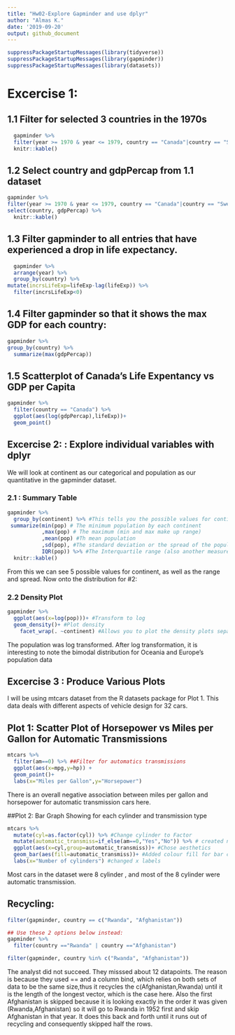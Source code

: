 ```yaml
---
title: "Hw02-Explore Gapminder and use dplyr"
author: "Almas K."
date: '2019-09-20'
output: github_document
---
```


```r
suppressPackageStartupMessages(library(tidyverse)) 
suppressPackageStartupMessages(library(gapminder))
suppressPackageStartupMessages(library(datasets))
```
# Excercise 1:

## 1.1 Filter for selected 3 countries in the 1970s 
```r
  gapminder %>% 
  filter(year >= 1970 & year <= 1979, country == "Canada"|country == "Sweden"|country == "Pakistan")%>%
  knitr::kable()
```

## 1.2 Select country and gdpPercap from 1.1 dataset
```r
gapminder %>% 
filter(year >= 1970 & year <= 1979, country == "Canada"|country == "Sweden"|country == "Pakistan") %>%
select(country, gdpPercap) %>%
  knitr::kable()
```

## 1.3 Filter gapminder to all entries that have experienced a drop in life expectancy.
```r
  gapminder %>%
  arrange(year) %>%
  group_by(country) %>%
mutate(incrsLifeExp=lifeExp-lag(lifeExp)) %>%
  filter(incrsLifeExp<0)
```

## 1.4 Filter gapminder so that it shows the max GDP for each country:
```r
gapminder %>% 
group_by(country) %>%
  summarize(max(gdpPercap))
```

## 1.5 Scatterplot of Canada's Life Expentancy vs GDP per Capita
```r
gapminder %>%
  filter(country == "Canada") %>%
  ggplot(aes(log(gdpPercap),lifeExp))+
  geom_point()
```

## Excercise 2: : Explore individual variables with dplyr
We will look at continent as our categorical and population as our quantitative in the gapminder dataset.

### 2.1 : Summary Table
```r

gapminder %>% 
  group_by(continent) %>% #This tells you the possible values for continent
 summarize(min(pop) # The minimum population by each continent
           ,max(pop) # The maximum (min and max make up range)
           ,mean(pop) #Th mean population
           ,sd(pop), #The standard deviation or the spread of the population
           IQR(pop)) %>% #The Interquartile range (also another measure of spread)
  knitr::kable()
```

From this we can see 5 possible values for continent, as well as the range and spread. Now onto the distribution for #2:

### 2.2 Density Plot 
```r
gapminder %>% 
  ggplot(aes(x=log(pop)))+ #Transform to log 
  geom_density()+ #Plot density
    facet_wrap(. ~continent) #Allows you to plot the density plots separately for each continent and side by side 

```

The population was log transformed. After log transformation, it is interesting to note the bimodal distribution for Oceania and Europe's population data

## Excercise 3 : Produce Various Plots
I will be using mtcars dataset from the R datasets package for Plot 1. This data deals with different aspects of vehicle design for 32 cars.

## Plot 1: Scatter Plot of Horsepower vs Miles per Gallon for Automatic Transmissions
```r
mtcars %>% 
  filter(am==0) %>% ##Filter for automatics transmissions
  ggplot(aes(x=mpg,y=hp)) + 
  geom_point()+
  labs(x="Miles per Gallon",y="Horsepower")


```

There is an overall negative association between miles per gallon and horsepower for automatic transmission cars here. 

##Plot 2: Bar Graph Showing for each cylinder and transmission type 
```r
mtcars %>%
  mutate(cyl=as.factor(cyl)) %>% #Change cylinder to Factor
  mutate(automatic_transmiss=if_else(am==0,"Yes","No")) %>% # created new factor for transmission
  ggplot(aes(x=cyl,group=automatic_transmiss))+ #Chose aesthetics
  geom_bar(aes(fill=automatic_transmiss))+ #Added colour fill for bar chart 
  labs(x="Number of cylinders") #changed x labels 

```

Most cars in the dataset were 8 cylinder , and most of the 8 cylinder were automatic transmission.

## Recycling:
```r
filter(gapminder, country == c("Rwanda", "Afghanistan")) 

## Use these 2 options below instead:
gapminder %>% 
  filter(country =="Rwanda" | country =="Afghanistan")

filter(gapminder, country %in% c("Rwanda", "Afghanistan"))
```

The analyst did not succeed. They misssed about 12 datapoints. The reason is because they used == and a column bind, which relies on both sets of data to be the same size,thus it recycles the c(Afghanistan,Rwanda) until it is the length of the longest vector, which is the case here. Also the first Afghanistan is skipped because it is looking exactly in the order it was given (Rwanda,Afghanistan) so it will go to Rwanda in 1952 first and skip Afghanistan in that year. It does this back and forth until it runs out of recycling and consequently skipped half the rows. 

